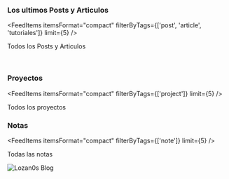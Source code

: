 <AuthorBanner />
<p>&nbsp;</p>

<h3>
  Los ultimos Posts y Articulos
</h3>


<FeedItems 
  itemsFormat="compact" 
  filterByTags={['post', 'article', 'tutoriales']} 
  limit={5} 
/>

<Link to='posts-and-articles'>Todos los Posts y Articulos</Link>

<p>&nbsp;</p>

### Proyectos

<FeedItems itemsFormat="compact" filterByTags={['project']} limit={5} />

Todos los proyectos 

### Notas

<FeedItems itemsFormat="compact" filterByTags={['note']} limit={5} />

Todas las notas

<img src="hacktheplanet.png" alt="Lozan0s Blog" title="Lozan0s Blog" />

<p>&nbsp;</p>